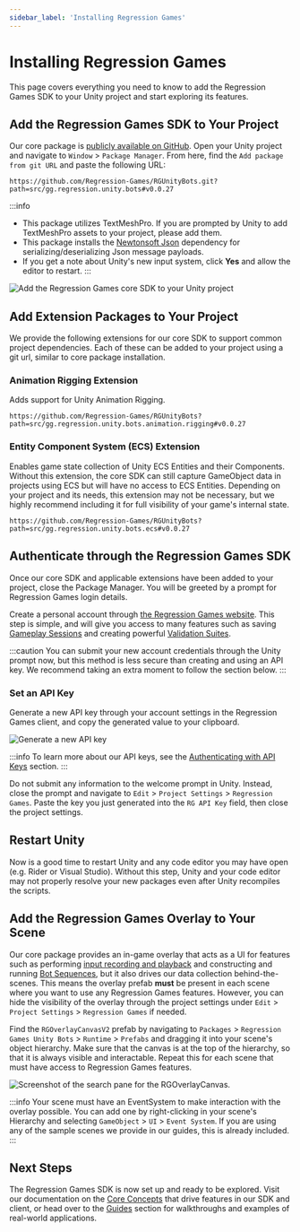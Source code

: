 ```yaml
---
sidebar_label: 'Installing Regression Games'
---
```


# Installing Regression Games

This page covers everything you need to know to add the Regression Games SDK to your Unity project and start exploring its features.

## Add the Regression Games SDK to Your Project

Our core package is [publicly available on GitHub](https://github.com/Regression-Games/RGUnityBots).
Open your Unity project and navigate to `Window` > `Package Manager`. From here, find the `Add package from git URL` and paste the following URL:

```
https://github.com/Regression-Games/RGUnityBots.git?path=src/gg.regression.unity.bots#v0.0.27
```

:::info
- This package utilizes TextMeshPro. If you are prompted by Unity to add TextMeshPro assets to your project, please add them.
- This package installs the [Newtonsoft Json](https://docs.unity3d.com/Packages/com.unity.nuget.newtonsoft-json@3.1/manual/index.html) dependency for serializing/deserializing Json message payloads.
- If you get a note about Unity's new input system, click **Yes** and allow the editor to restart.
:::

![Add the Regression Games core SDK to your Unity project](img/installing-regression-games/installing-sdk.gif)

## Add Extension Packages to Your Project

We provide the following extensions for our core SDK to support common project dependencies.
Each of these can be added to your project using a git url, similar to core package installation.

### Animation Rigging Extension

Adds support for Unity Animation Rigging.

```
https://github.com/Regression-Games/RGUnityBots?path=src/gg.regression.unity.bots.animation.rigging#v0.0.27
```

### Entity Component System (ECS) Extension

Enables game state collection of Unity ECS Entities and their Components.
Without this extension, the core SDK can still capture GameObject data in projects using ECS but will have no access to ECS Entities.
Depending on your project and its needs, this extension may not be necessary, but we highly recommend including it
for full visibility of your game's internal state.

```
https://github.com/Regression-Games/RGUnityBots?path=src/gg.regression.unity.bots.ecs#v0.0.27
```

## Authenticate through the Regression Games SDK

Once our core SDK and applicable extensions have been added to your project, close the Package Manager.
You will be greeted by a prompt for Regression Games login details.

Create a personal account through [the Regression Games website](https://play.regression.gg/signup).
This step is simple, and will give you access to many
features such as saving [Gameplay Sessions](../core-concepts/gameplay-sessions/gameplay-sessions-getting-started)
and creating powerful [Validation Suites](../core-concepts/validation-suites/validation-suites-getting-started).

:::caution
You can submit your new account credentials through the Unity prompt now,
but this method is less secure than creating and using an API key.
We recommend taking an extra moment to follow the section below.
:::

### Set an API Key

Generate a new API key through your account settings in the Regression Games client, and copy the generated value to your clipboard.

![Generate a new API key](../core-concepts/img/api-keys/create-new-api-key.gif)

:::info
To learn more about our API keys, see the [Authenticating with API Keys](../core-concepts/authenticating-with-api-keys) section.
:::

Do not submit any information to the welcome prompt in Unity.
Instead, close the prompt and navigate to `Edit` > `Project Settings` > `Regression Games`.
Paste the key you just generated into the `RG API Key` field, then close the project settings.

## Restart Unity

Now is a good time to restart Unity and any code editor you may have open (e.g. Rider or Visual Studio).
Without this step, Unity and your code editor may not properly resolve your new packages even after Unity recompiles the scripts.

## Add the Regression Games Overlay to Your Scene

Our core package provides an in-game overlay that acts as a UI for features such as performing
[input recording and playback](../core-concepts/gameplay-sessions/gameplay-sessions-getting-started)
and constructing and running [Bot Sequences](../core-concepts/bot-sequences/getting-started-with-bot-sequences-and-segments),
but it also drives our data collection behind-the-scenes.
This means the overlay prefab **must** be present in each scene where you want to use any Regression Games features.
However, you can hide the visibility of the overlay through the project settings under
`Edit` > `Project Settings` > `Regression Games` if needed.

Find the `RGOverlayCanvasV2` prefab by navigating to
`Packages` > `Regression Games Unity Bots` > `Runtime` > `Prefabs` and dragging it into your scene's object hierarchy.
Make sure that the canvas is at the top of the hierarchy, so that it is always visible and interactable.
Repeat this for each scene that must have access to Regression Games features.

![Screenshot of the search pane for the RGOverlayCanvas.](../partials/img/add-overlay-to-scene.gif)

:::info
Your scene must have an EventSystem to make interaction with the overlay possible.
You can add one by right-clicking in your scene's Hierarchy and selecting `GameObject` > `UI` > `Event System`.
If you are using any of the sample scenes we provide in our guides, this is already included.
:::


## Next Steps

The Regression Games SDK is now set up and ready to be explored.
Visit our documentation on the [Core Concepts](../core-concepts/authenticating-with-api-keys) that drive features in our SDK and client,
or head over to the [Guides](../guides/writing-advanced-validations) section for walkthroughs and examples of real-world applications.